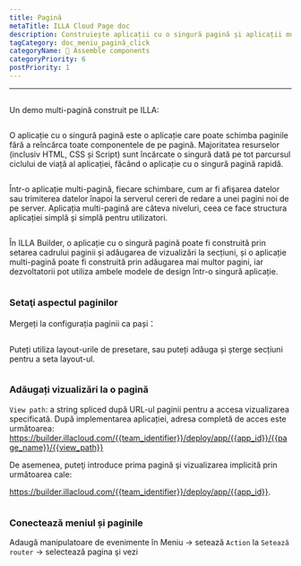 ```yaml
---
title: Pagină
metaTitle: ILLA Cloud Page doc
description: Construiește aplicații cu o singură pagină și aplicații multipagină pe ILLA
tagCategory: doc_meniu_pagină_click
categoryName: 🧬 Assemble components
categoryPriority: 6
postPriority: 1
---
```


* * *

## <Heading hidden>Pagina</Heading>

Un demo multi-pagină construit pe ILLA: 

<img src='https://cdn.illacloud.com/official-website/img/docs/assemble/page1.gif' alt="" />

O aplicație cu o singură pagină este o aplicație care poate schimba paginile fără a reîncărca toate componentele de pe pagină. Majoritatea resurselor (inclusiv HTML, CSS și Script) sunt încărcate o singură dată pe tot parcursul ciclului de viață al aplicației, făcând o aplicație cu o singură pagină rapidă.

<img src='https://cdn.illacloud.com/official-website/img/docs/assemble/page2.png' alt="" />

Într-o aplicație multi-pagină, fiecare schimbare, cum ar fi afişarea datelor sau trimiterea datelor înapoi la serverul cereri de redare a unei pagini noi de pe server. Aplicația multi-pagină are câteva niveluri, ceea ce face structura aplicației simplă și simplă pentru utilizatori.

<img src='https://cdn.illacloud.com/official-website/img/docs/assemble/page3.png' alt="" />

În ILLA Builder, o aplicație cu o singură pagină poate fi construită prin setarea cadrului paginii și adăugarea de vizualizări la secțiuni, și o aplicație multi-pagină poate fi construită prin adăugarea mai multor pagini, iar dezvoltatorii pot utiliza ambele modele de design într-o singură aplicație.

<img src='https://cdn.illacloud.com/official-website/img/docs/assemble/page4.png' alt="" />

### Setaţi aspectul paginilor

Mergeți la configurația paginii ca pași：

<img src='https://cdn.illacloud.com/official-website/img/docs/assemble/page5.png' alt="" />

Puteți utiliza layout-urile de presetare, sau puteți adăuga și șterge secțiuni pentru a seta layout-ul. 

<img src='https://cdn.illacloud.com/official-website/img/docs/assemble/page6.gif' alt="" />

### Adăugați vizualizări la o pagină

`View path`: a string spliced după URL-ul paginii pentru a accesa vizualizarea specificată. După implementarea aplicației, adresa completă de acces este următoarea: https://builder.illacloud.com/{{team_identifier}}/deploy/app/{{app_id}}/{{page_name}}/{{view_path}}

De asemenea, puteţi introduce prima pagină şi vizualizarea implicită prin următoarea cale:

https://builder.illacloud.com/{{team_identifier}}/deploy/app/{{app_id}}. 

<img src='https://cdn.illacloud.com/official-website/img/docs/assemble/page7.png' alt="" />

### Conectează meniul și paginile

Adaugă manipulatoare de evenimente în Meniu → setează `Action` la `Setează router` → selectează pagina şi vezi

<img src='https://cdn.illacloud.com/official-website/img/docs/assemble/page8.gif' alt="" />
